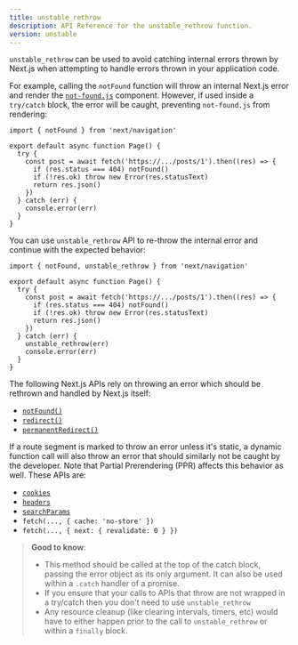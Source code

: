 ```yaml
---
title: unstable_rethrow
description: API Reference for the unstable_rethrow function.
version: unstable
---
```


`unstable_rethrow` can be used to avoid catching internal errors thrown by Next.js when attempting to handle errors thrown in your application code.

For example, calling the `notFound` function will throw an internal Next.js error and render the [`not-found.js`](/docs/app/api-reference/file-conventions/not-found) component. However, if used inside a `try/catch` block, the error will be caught, preventing `not-found.js` from rendering:

```tsx filename="@/app/ui/component.tsx"
import { notFound } from 'next/navigation'

export default async function Page() {
  try {
    const post = await fetch('https://.../posts/1').then((res) => {
      if (res.status === 404) notFound()
      if (!res.ok) throw new Error(res.statusText)
      return res.json()
    })
  } catch (err) {
    console.error(err)
  }
}
```

You can use `unstable_rethrow` API to re-throw the internal error and continue with the expected behavior:

```tsx filename="@/app/ui/component.tsx"
import { notFound, unstable_rethrow } from 'next/navigation'

export default async function Page() {
  try {
    const post = await fetch('https://.../posts/1').then((res) => {
      if (res.status === 404) notFound()
      if (!res.ok) throw new Error(res.statusText)
      return res.json()
    })
  } catch (err) {
    unstable_rethrow(err)
    console.error(err)
  }
}
```

The following Next.js APIs rely on throwing an error which should be rethrown and handled by Next.js itself:

- [`notFound()`](/docs/app/api-reference/functions/not-found)
- [`redirect()`](/docs/app/building-your-application/routing/redirecting#redirect-function)
- [`permanentRedirect()`](/docs/app/building-your-application/routing/redirecting#permanentredirect-function)

If a route segment is marked to throw an error unless it's static, a dynamic function call will also throw an error that should similarly not be caught by the developer. Note that Partial Prerendering (PPR) affects this behavior as well. These APIs are:

- [`cookies`](/docs/app/api-reference/functions/cookies)
- [`headers`](/docs/app/api-reference/functions/headers)
- [`searchParams`](/docs/app/api-reference/file-conventions/page#searchparams-optional)
- `fetch(..., { cache: 'no-store' })`
- `fetch(..., { next: { revalidate: 0 } })`

> **Good to know**:
>
> - This method should be called at the top of the catch block, passing the error object as its only argument. It can also be used within a `.catch` handler of a promise.
> - If you ensure that your calls to APIs that throw are not wrapped in a try/catch then you don't need to use `unstable_rethrow`
> - Any resource cleanup (like clearing intervals, timers, etc) would have to either happen prior to the call to `unstable_rethrow` or within a `finally` block.
